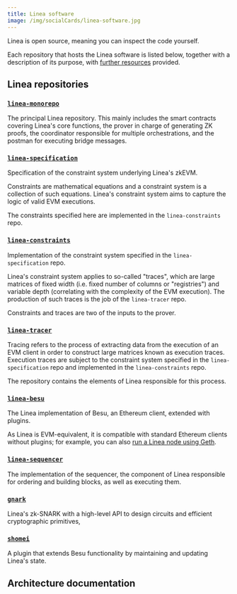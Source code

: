 ```yaml
---
title: Linea software
image: /img/socialCards/linea-software.jpg
---
```



Linea is open source, meaning you can inspect the code yourself.

Each repository that hosts the Linea software is listed below, together with a
description of its purpose, with
[further resources](#architecture-documentation) provided.

## Linea repositories

### [`linea-monorepo`](https://github.com/Consensys/linea-monorepo)

The principal Linea repository. This mainly includes the smart contracts
covering Linea's core functions, the prover in charge of generating ZK proofs,
the coordinator responsible for multiple orchestrations, and the postman for
executing bridge messages.

### [`linea-specification`](https://github.com/Consensys/linea-specification)

Specification of the constraint system underlying Linea's zkEVM.

Constraints are mathematical equations and a constraint system is a collection
of such equations. Linea's constraint system aims to capture the logic of valid
EVM executions.

The constraints specified here are implemented in the `linea-constraints` repo.

### [`linea-constraints`](https://github.com/Consensys/linea-constraints)

Implementation of the constraint system specified in the `linea-specification`
repo.

Linea's constraint system applies to so-called "traces", which are large
matrices of fixed width (i.e. fixed number of columns or "registries") and
variable depth (correlating with the complexity of the EVM execution). The
production of such traces is the job of the `linea-tracer` repo.

Constraints and traces are two of the inputs to the prover.

### [`linea-tracer`](https://github.com/Consensys/linea-tracer)

Tracing refers to the process of extracting data from the execution of an EVM
client in order to construct large matrices known as execution traces. Execution
traces are subject to the constraint system specified in the
`linea-specification` repo and implemented in the `linea-constraints` repo.

The repository contains the elements of Linea responsible for this process.

### [`linea-besu`](https://github.com/Consensys/linea-besu)

The Linea implementation of Besu, an Ethereum client, extended with plugins.

As Linea is EVM-equivalent, it is compatible with standard Ethereum clients
without plugins; for example, you can also
[run a Linea node using Geth](../../developers/guides/run-a-node/index.mdx).

### [`linea-sequencer`](https://github.com/Consensys/linea-sequencer)

The implementation of the sequencer, the component of Linea responsible for
ordering and building blocks, as well as executing them.

### [`gnark`](https://github.com/Consensys/gnark)

Linea's zk-SNARK with a high-level API to design circuits and efficient
cryptographic primitives,

### [`shomei`](https://github.com/Consensys/shomei)

A plugin that extends Besu functionality by maintaining and updating Linea's
state.

## Architecture documentation

<DocCardList />
